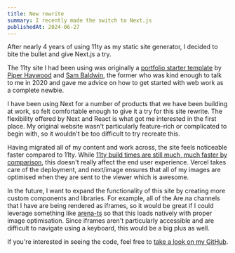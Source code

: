 ```yaml
---
title: New rewrite
summary: I recently made the switch to Next.js
publishedAt: 2024-06-27
---
```


After nearly 4 years of using 11ty as my static site generator, I decided to bite the bullet and give Next.js a try.

The 11ty site I had been using was originally a [portfolio starter template](https://portfolio-starter.sb-ph.com) by [Piper Haywood](https://piperhaywood.com) and [Sam Baldwin](https://sambaldwin.info/), the former who was kind enough to talk to me in 2020 and gave me advice on how to get started with web work as a complete newbie.

I have been using Next for a number of products that we have been building at work, so felt comfortable enough to give it a try for this site rewrite. The flexibility offered by Next and React is what got me interested in the first place. My original website wasn't particularly feature-rich or complicated to begin with, so it wouldn't be too difficult to try recreate this.

Having migrated all of my content and work across, the site feels noticeable faster compared to 11ty. While [11ty build times are still much, much faster by comparison](https://www.11ty.dev/docs/performance/), this doesn't really affect the end user experience. Vercel takes care of the deployment, and next/image ensures that all of my images are optimised when they are sent to the viewer which is awesome.

In the future, I want to expand the functionality of this site by creating more custom components and libraries. For example, all of the Are.na channels that I have are being rendered as iframes, so it would be great if I could leverage something like [arena-ts](https://github.com/e-e-e/arena-ts) so that this loads natively with proper image optimisation. Since iframes aren't particularly accessible and are difficult to navigate using a keyboard, this would be a big plus as well.

If you're interested in seeing the code, feel free to [take a look on my GitHub](https://github.com/et0and/tom.so).
